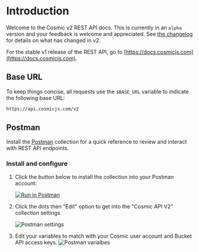 # Introduction

Welcome to the Cosmic v2 REST API docs. This is currently in an `alpha` version and your feedback is welcome and appreciated. See [the changelog](/cosmic-api/changelog) for details on what has changed in v2.

For the stable v1 release of the REST API, go to [https://docs.cosmicjs.com](https://docs.cosmicjs.com).

## Base URL

To keep things concise, all requests use the `$BASE_URL` variable to indicate the following base URL:

```bash
https://api.cosmicjs.com/v2
```

## Postman

Install the [Postman](https://www.postman.com/) collection for a quick reference to review and interact with REST API endpoints.

### Install and configure

1. Click the button below to install the collection into your Postman account:

   <a href="https://app.getpostman.com/run-collection/ea47996c972ffc52180a">
     <img
       src="https://run.pstmn.io/button.svg"
       alt="Run in Postman"
       className="w-1/5"
     />
   </a>

2. Click the dots then "Edit" option to get into the "Cosmic API V2" collection settings

   <img
     alt="Postman settings"
     src="https://cdn.cosmicjs.com/7b777500-6018-11eb-ad8f-d1a7eae548e8-postman-1.png"
     className="w-6/12"
   />

3. Edit your variables to match with your Cosmic user account and Bucket API access keys.
   <img
     alt="Postman varialbes"
     src="https://cdn.cosmicjs.com/7b857ec0-6018-11eb-ad8f-d1a7eae548e8-postman-2.png"
     className="w-full"
   />

